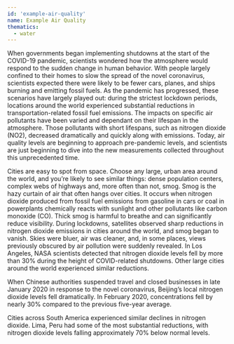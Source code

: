 ```yaml
---
id: 'example-air-quality'
name: Example Air Quality
thematics:
  - water
---
```


When governments began implementing shutdowns at the start of the COVID-19 pandemic, scientists wondered how the atmosphere would respond to the sudden change in human behavior. With people largely confined to their homes to slow the spread of the novel coronavirus, scientists expected there were likely to be fewer cars, planes, and ships burning and emitting fossil fuels. As the pandemic has progressed, these scenarios have largely played out: during the strictest lockdown periods, locations around the world experienced substantial reductions in transportation-related fossil fuel emissions. The impacts on specific air pollutants have been varied and dependant on their lifespan in the atmosphere. Those pollutants with short lifespans, such as nitrogen dioxide (NO2), decreased dramatically and quickly along with emissions. Today, air quality levels are beginning to approach pre-pandemic levels, and scientists are just beginning to dive into the new measurements collected throughout this unprecedented time.

<Chart dataPath="/public/example.json" idKey='County' xKey='Test Date' yKey='New Positives' />

Cities are easy to spot from space. Choose any large, urban area around the world, and you’re likely to see similar things: dense population centers, complex webs of highways and, more often than not, smog. Smog is the hazy curtain of air that often hangs over cities. It occurs when nitrogen dioxide  produced from fossil fuel emissions from gasoline in cars or coal in powerplants chemically reacts with sunlight and other pollutants like carbon monoxide (CO). Thick smog is harmful to breathe and can significantly reduce visibility. During lockdowns, satellites observed sharp reductions in nitrogen dioxide emissions in cities around the world, and smog began to vanish. Skies were bluer, air was cleaner, and, in some places, views previously obscured by air pollution were suddenly revealed. In Los Angeles, NASA scientists detected that nitrogen dioxide levels fell by more than 30% during the height of COVID-related shutdowns. Other large cities around the world experienced similar reductions.

When Chinese authorities suspended travel and closed businesses in late January 2020 in response to the novel coronavirus, Beijing’s local nitrogen dioxide levels fell dramatically. In February 2020, concentrations fell by nearly 30% compared to the previous five-year average.

Cities across South America experienced similar declines in nitrogen dioxide. Lima, Peru had some of the most substantial reductions, with nitrogen dioxide levels falling approximately 70% below normal levels.
